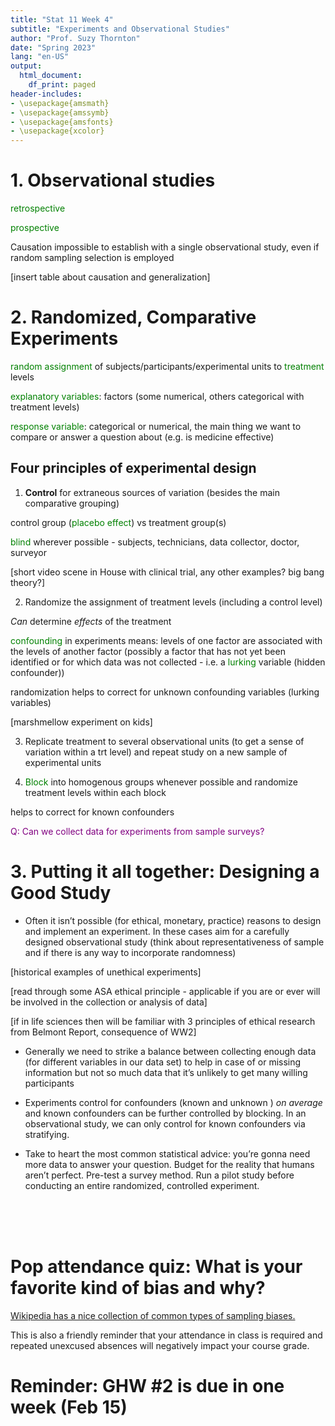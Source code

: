 ```yaml
---
title: "Stat 11 Week 4"
subtitle: "Experiments and Observational Studies" 
author: "Prof. Suzy Thornton"
date: "Spring 2023"
lang: "en-US"
output:
  html_document:
    df_print: paged
header-includes:
- \usepackage{amsmath}
- \usepackage{amssymb}
- \usepackage{amsfonts}
- \usepackage{xcolor}
---
```




# 1. Observational studies 

<span style="color:green">retrospective</span> 

<span style="color:green">prospective</span> 

Causation impossible to establish with a single observational study, even if random sampling selection is employed 

[insert table about causation and generalization]


# 2. Randomized, Comparative Experiments 

<span style="color:green">random assignment</span> of subjects/participants/experimental units to <span style="color:green">treatment</span> levels 

<span style="color:green">explanatory variables</span>: factors (some numerical, others categorical with treatment levels)

<span style="color:green">response variable</span>: categorical or numerical, the main thing we want to compare or answer a question about (e.g. is medicine effective) 

## Four principles of experimental design 

1. **Control** for extraneous sources of variation (besides the main comparative grouping)

control group (<span style="color:green">placebo effect</span>) vs treatment group(s)

<span style="color:green">blind</span> wherever possible - subjects, technicians, data collector, doctor, surveyor 

[short video scene in House with clinical trial, any other examples? big bang theory?]

2. Randomize the assignment of treatment levels (including a control level)

*Can* determine *effects* of the treatment 

<span style="color:green">confounding</span> in experiments means: levels of one factor are associated with the levels of another factor (possibly a factor that has not yet been identified or for which data was not collected - i.e. a <span style="color:green">lurking</span> variable (hidden confounder))

randomization helps to correct for unknown confounding variables (lurking variables)

[marshmellow experiment on kids]

3. Replicate treatment to several observational units (to get a sense of variation within a trt level) and repeat study on a new sample of experimental units 

4. <span style="color:green">Block</span> into homogenous groups whenever possible and randomize treatment levels within each block 

helps to correct for known confounders 

<span style="color:purple">Q: Can we collect data for experiments from sample surveys?</span>

# 3. Putting it all together: Designing a Good Study 

* Often it isn't possible (for ethical, monetary, practice) reasons to design and implement an experiment. In these cases aim for a carefully designed observational study (think about representativeness of sample and if there is any way to incorporate randomness) 

[historical examples of unethical experiments]

[read through some ASA ethical principle - applicable if you are or ever will be involved in the collection or analysis of data]

[if in life sciences then will be familiar with 3 principles of ethical research from Belmont Report, consequence of WW2]

* Generally we need to strike a balance between collecting enough data (for different variables in our data set) to help in case of <natural disasters> or missing information but not so much data that it's unlikely to get many willing participants 

* Experiments control for confounders (known and unknown ) *on average* and known confounders can be further controlled by blocking. In an observational study, we can only control for known confounders via stratifying.  

* Take to heart the most common statistical advice: you're gonna need more data to answer your question. Budget for the reality that humans aren't perfect. Pre-test a survey method. Run a pilot study before conducting an entire randomized, controlled experiment. 


<br>
<br>
<br>


# Pop attendance quiz: What is your favorite kind of bias and why? 

[Wikipedia has a nice collection of common types of sampling biases.](https://en.wikipedia.org/wiki/Sampling_bias)

This is also a friendly reminder that your attendance in class is required and repeated unexcused absences will negatively impact your course grade.  

# Reminder: GHW #2 is due in one week (Feb 15)